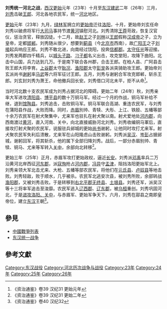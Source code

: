 {{Campaignbox 東漢統一戰爭}}
'''刘秀统一河北之战'''，[[西汉|西汉]][[更始_(漢朝)|更始]]元年（23年）十月至[[东汉|东汉]][[建武_(东汉)|建武]]二年（26年）三月，[[刘秀|刘秀]]击破[[王郎|王郎]]、河北各地农民军，统一[[河北|河北]]地区。

[[更始_(漢朝)|更始]]元年（23年）九月，[[绿林军|绿林军]]拥立的[[更始帝|更始帝]]迁往[[洛阳|洛阳]]，十月，更始帝刘玄任命刘秀以破虏将军行[[大司马|大司马]]事持节渡[[黄河|黄河]]镇慰河北。刘秀清除[[王莽|王莽]]苛政，恢复汉官仪，惩治贪官，释放囚徒。十二月，故[[赵王|赵王]]之子[[刘林|刘林]]以[[王郎|王郎]]假称[[汉成帝|汉成帝]]之子，立为皇帝，定都[[邯郸|邯郸]]。刘秀随从很少，想要到[[蓟县|蓟县]]（今[[北京市|北京市]]西南），故[[广阳王|广阳王]]之子[[刘接|刘接]]起兵响应王郎。刘秀不敢北进，向南经过饶阳，投奔[[信都郡|信都郡]]。[[太守|太守]][[任光|任光]]等迎接。刘秀发两郡四千精兵，以[[爰曾|城头子路]]、[[刁子都|刁子都]]名义出击，攻克堂阳，攻降下曲阳。北击中山国，兵力达到几万。于是南下联合各州郡，合击王郎。在柏人县、广阿县击败王郎大将李育。[[上谷郡|上谷郡]]太守[[耿况|耿况]]、[[渔阳郡|渔阳郡]]太守[[彭宠|彭宠]]各派突骑助攻王郎。更始帝刘玄派尚书[[谢躬|谢躬]]率[[马武|马武]]等六将军征讨王郎。五月，刘秀与谢躬合军攻克邯郸，斩杀王郎。刘玄封刘秀为萧王，命他撤兵回长安。刘秀借口河北未平，拒不从命<ref>《资治通鉴》卷39 汉纪31 更始元年</ref>。

当时河北数十支农民军成为刘秀占据河北的障碍。更始二年（24年）秋，刘秀亲率大军进攻[[清阳县|清阳县]]、[[博平县|博平县]]的数十万铜马军。经过一个月的作战，铜马军补给不继，退到[[馆陶县|馆陶县]]。刘秀追击，击败铜马军。铜马军联合高湖、重连农民军，与刘秀在蒲阳县作战，大败而降。同时，[[赤眉|赤眉]]別帅、青犊、大彤、上江、铁胫、五幡等部十余万农民军在射犬聚集中，尤来军也驻扎在射犬聚以南。射犬爱地处[[河內郡_(中國)|河内郡]]，向西南渡过[[黄河|黄河]]，直入河南、关中，向北直接威胁河北刘秀。刘秀收编铜马軍后，直接攻打射犬聚的农民军，说服驻兵邺城的更始[[尚书|尚书]]谢躬，让他同时攻打尤来军。射犬聚农民军失利后溃散，尤来军在山阳隆虑山击败谢躬。刘秀派[[吴汉|吴汉]]、[[岑彭|岑彭]]占据邺城，谢躬回军，将其斩杀，他的属下全部归降刘秀。战后，一部分赤眉别帅、青犊、铜马、尤来等军转入[[关中|关中]]，余部向北转移<ref>《资治通鉴》卷39 汉纪31 更始二年</ref>。

更始三年（25年）正月，赤眉军攻打更始政权，逼近[[长安|长安]]。刘秀派[[邓禹|邓禹]]率兵二万沿黄河北岸西征[[河東郡_(中國)|河东郡]]，派[[寇恂|寇恂]]抢占[[河內郡_(中國)|河内郡]]，[[冯异|冯异]]守[[孟津|孟津]]，阻挡洛阳更始军北上。刘秀亲领大军北击尤来、大枪、五幡等部农民军，将他们在[[元氏县|元氏县]]、[[卢奴县|卢奴县]]等地击败。刘秀轻敌，败于顺水，几乎被杀。农民军北逃安次县，被刘秀所败，余部转战[[渔阳郡|渔阳郡]]，又被刘秀击败。于是转移到[[右北平郡|右北平郡]][[无终县|无终县]]、[[土垠县|土垠县]]。刘秀还军，派吴汉等十三将率军追击至浚靡。农民军逃入[[辽西郡|辽西郡]]、[[辽东郡|辽东郡]]，被[[乌桓|乌桓]]重创。刘秀巩固河北，于是[[刘秀攻关中、洛阳之战|进攻洛阳、关中]]，与赤眉军、更始军争天下。六月，刘秀在鄗县之南即皇帝位，建立[[东汉|东汉]]王朝<ref>《资治通鉴》卷40 汉纪32</ref>。

==參見==
*[[中國戰爭列表|中國戰爭列表]]
*[[东汉统一战争|东汉统一战争]]

==參考文獻==
{{reflist}}

{{DEFAULTSORT:L}}
[[Category:东汉战役|Category:东汉战役]]
[[Category:河北历次战争与战役|Category:河北历次战争与战役]]
[[Category:23年|Category:23年]]
[[Category:24年|Category:24年]]
[[Category:25年|Category:25年]]
[[Category:26年|Category:26年]]